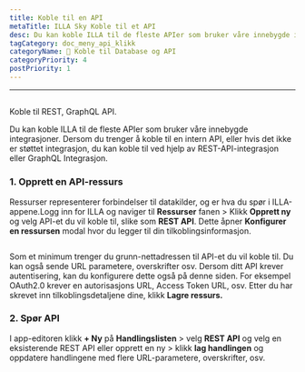 ```yaml
---
title: Koble til en API
metaTitle: ILLA Sky Koble til et API
desc: Du kan koble ILLA til de fleste APIer som bruker våre innebygde integrasjoner. ILLA kan koble til hvilken som helst REST, GraphQL API
tagCategory: doc_meny_api_klikk
categoryName: 📲 Koble til Database og API
categoryPriority: 4
postPriority: 1
---
```


* * *

## <h2 hidden>Connect to an API</h2>

Koble til REST, GraphQL API.

Du kan koble ILLA til de fleste APIer som bruker våre innebygde integrasjoner. Dersom du trenger å koble til en intern API, eller hvis det ikke er støttet integrasjon, du kan koble til ved hjelp av REST-API-integrasjon eller GraphQL Integrasjon.

### 1.  Opprett en API-ressurs

Ressurser representerer forbindelser til datakilder, og er hva du spør i ILLA-appene.Logg inn for ILLA og naviger til **Ressurser** fanen > Klikk **Opprett ny** og velg API-et du vil koble til, slike som **REST API**. Dette åpner **Konfigurer en ressursen** modal hvor du legger til din tilkoblingsinformasjon.

<img
  src='https://cdn.illacloud.com/official-website/img/docs/connect/connect-api/config.png'
  alt=""
/>

Som et minimum trenger du grunn-nettadressen til API-et du vil koble til. Du kan også sende URL parametere, overskrifter osv. Dersom ditt API krever autentisering, kan du konfigurere dette også på denne siden. For eksempel OAuth2.0 krever en autorisasjons URL, Access Token URL, osv. Etter du har skrevet inn tilkoblingsdetaljene dine, klikk **Lagre ressurs.**

### 2.  Spør API

I app-editoren klikk **+ Ny** på **Handlingslisten** > velg **REST API** og velg en eksisterende REST API eller opprett en ny > klikk **lag handlingen** og oppdatere handlingene med flere URL-parametere, overskrifter, osv.

<img
  src='https://cdn.illacloud.com/official-website/img/docs/connect/connect-api/action.png'
  alt=""
/>
